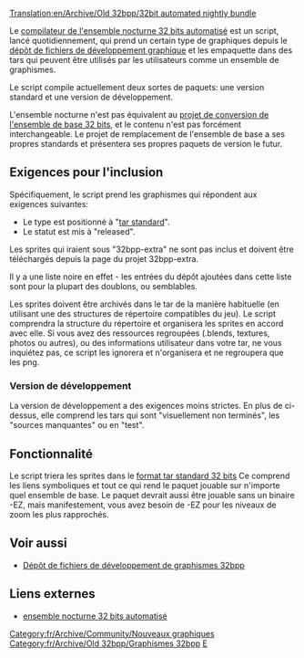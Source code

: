 [[Translation:en/Archive/Old 32bpp/32bit automated nightly bundle]]


Le [http://jupix.info/openttd/gfxdev-nightlies/ compilateur de l'ensemble nocturne 32 bits automatisé] est un script, lancé quotidiennement, qui prend un certain type de graphiques depuis le [[fr/Archive/Old 32bpp/Dépôt de fichiers de développement de graphismes 32bpp|dépôt de fichiers de développement graphique]] et les empaquette dans des tars qui peuvent être utilisés par les utilisateurs comme un ensemble de graphismes.

Le script compile actuellement deux sortes de paquets: une version standard et une version de développement.

L'ensemble nocturne n'est pas équivalent au [[fr/Archive/Old 32bpp/Projet de conversion de l'ensemble de base 32bits|projet de conversion de l'ensemble de base 32 bits]], et le contenu n'est pas forcément interchangeable. Le projet de remplacement de l'ensemble de base a ses propres standards et présentera ses propres paquets de version le futur.

==Exigences pour l'inclusion==

Spécifiquement, le script prend les graphismes qui répondent aux exigences suivantes:

* Le type est positionné à "[[fr/Archive/Old 32bpp/Format tar standard 32 bits|tar standard]]".
* Le statut est mis à "released".

Les sprites qui iraient sous  "32bpp-extra" ne sont pas inclus et doivent être téléchargés depuis la page du projet 32bpp-extra.

Il y a une liste noire en effet - les entrées du dépôt ajoutées dans cette liste sont pour la plupart des doublons, ou semblables.

Les sprites doivent être archivés dans le tar de la manière habituelle (en utilisant une des structures de répertoire compatibles du jeu). Le script comprendra la structure du répertoire et organisera les sprites en accord avec elle. Si vous avez des ressources regroupées (.blends, textures, photos ou autres), ou des informations utilisateur dans votre tar, ne vous inquiétez pas, ce script les ignorera et n'organisera et ne regroupera que les png.

===Version de développement===

La version de  développement a des exigences moins strictes. En plus de ci-dessus, elle comprend les tars qui sont "visuellement non terminés", les "sources manquantes" ou en "test".

==Fonctionnalité==

Le script triera les sprites dans le [[fr/Archive/Old 32bpp/Format tar standard 32 bits|format tar standard 32 bits]] Ce comprend les liens symboliques et tout ce qui rend le paquet jouable sur n'importe quel ensemble de base. Le paquet devrait aussi être jouable sans un binaire -EZ, mais manifestement, vous avez besoin de -EZ pour les niveaux de zoom les plus rapprochés.

==Voir aussi==

* [[fr/Archive/Old 32bpp/Dépôt de fichiers de développement de graphismes 32bpp|Dépôt de fichiers de développement de graphismes 32bpp]]

==Liens externes==

* [http://jupix.info/openttd/gfxdev-nightlies/ ensemble nocturne 32 bits automatisé]

{{fr/Archive/Old 32bpp/Navbox Développement graphique}}

[[Category:fr/Archive/Community/Nouveaux graphiques]][[Category:fr/Archive/Old 32bpp/Graphismes 32bpp]][[Category:fr/Archive/Old 32bpp/Ressources du développeur de graphismes|E]]